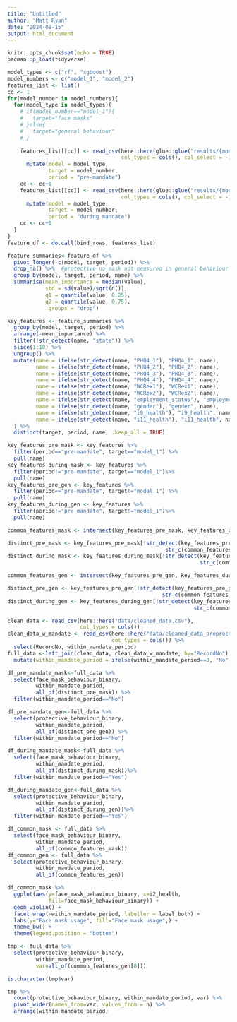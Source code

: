 ```yaml
---
title: "Untitled"
author: "Matt Ryan"
date: "2024-08-15"
output: html_document
---
```


```r
knitr::opts_chunk$set(echo = TRUE)
pacman::p_load(tidyverse)
```


```r
model_types <- c("rf", "xgboost")
model_numbers <- c("model_1", "model_2")
features_list <- list()
cc <- 1
for(model_number in model_numbers){
  for(model_type in model_types){
    # if(model_number=="model_1"){
    #   target="face masks"
    # }else{
    #   target="general behaviour"
    # }
    
    features_list[[cc]] <- read_csv(here::here(glue::glue("results/{model_number}a_{model_type}_feature_importance.csv")),
                                    col_types = cols(), col_select = -1) %>% 
      mutate(model = model_type,
             target = model_number,
             period = "pre-mandate")
    cc <- cc+1
    features_list[[cc]] <- read_csv(here::here(glue::glue("results/{model_number}b_{model_type}_feature_importance.csv")),
                                    col_types = cols(), col_select = -1) %>% 
      mutate(model = model_type,
             target = model_number,
             period = "during mandate")
    cc <- cc+1
  }
}
feature_df <- do.call(bind_rows, features_list)
```

```r
feature_summaries<-feature_df %>% 
  pivot_longer(-c(model, target, period)) %>%  
  drop_na() %>%  #protective no mask not measured in general behaviour model
  group_by(model, target, period, name) %>% 
  summarise(mean_importance = median(value),
            std = sd(value)/sqrt(n()),
            q1 = quantile(value, 0.25),
            q2 = quantile(value, 0.75),
            .groups = "drop") 
```

```r
key_features <- feature_summaries %>% 
  group_by(model, target, period) %>% 
  arrange(-mean_importance) %>% 
  filter(!str_detect(name, "state")) %>% 
  slice(1:10) %>% 
  ungroup() %>% 
  mutate(name = ifelse(str_detect(name, "PHQ4_1"), "PHQ4_1", name),
         name = ifelse(str_detect(name, "PHQ4_2"), "PHQ4_2", name),
         name = ifelse(str_detect(name, "PHQ4_3"), "PHQ4_3", name),
         name = ifelse(str_detect(name, "PHQ4_4"), "PHQ4_4", name),
         name = ifelse(str_detect(name, "WCRex1"), "WCRex1", name),
         name = ifelse(str_detect(name, "WCRex2"), "WCRex2", name),
         name = ifelse(str_detect(name, "employment_status"), "employment_status", name),
         name = ifelse(str_detect(name, "gender"), "gender", name),
         name = ifelse(str_detect(name, "i9_health"), "i9_health", name),
         name = ifelse(str_detect(name, "i11_health"), "i11_health", name),
  ) %>% 
  distinct(target, period, name, .keep_all = TRUE) 
```

```r
key_features_pre_mask <- key_features %>% 
  filter(period=="pre-mandate", target=="model_1") %>% 
  pull(name)
key_features_during_mask <- key_features %>% 
  filter(period!="pre-mandate", target=="model_1")%>% 
  pull(name)
key_features_pre_gen <- key_features %>% 
  filter(period=="pre-mandate", target!="model_1") %>% 
  pull(name)
key_features_during_gen <- key_features %>% 
  filter(period!="pre-mandate", target!="model_1")%>% 
  pull(name)
```

```r
common_features_mask <- intersect(key_features_pre_mask, key_features_during_mask)

distinct_pre_mask <- key_features_pre_mask[!str_detect(key_features_pre_mask, 
                                                  str_c(common_features_mask, collapse = "|"))]
distinct_during_mask <- key_features_during_mask[!str_detect(key_features_during_mask, 
                                                             str_c(common_features_mask, collapse = "|"))]

common_features_gen <- intersect(key_features_pre_gen, key_features_during_gen)

distinct_pre_gen <- key_features_pre_gen[!str_detect(key_features_pre_gen, 
                                                 str_c(common_features_gen, collapse = "|"))]
distinct_during_gen <- key_features_during_gen[!str_detect(key_features_during_gen, 
                                                           str_c(common_features_gen, collapse = "|"))]
```


```r
clean_data <- read_csv(here::here("data/cleaned_data.csv"),
                       col_types = cols())
clean_data_w_mandate <- read_csv(here::here("data/cleaned_data_preprocessing.csv"),
                                 col_types = cols()) %>% 
  select(RecordNo, within_mandate_period)
full_data <-left_join(clean_data, clean_data_w_mandate, by="RecordNo") %>% 
  mutate(within_mandate_period = ifelse(within_mandate_period==0, "No", "Yes"))
```

```r
df_pre_mandate_mask<-full_data %>% 
  select(face_mask_behaviour_binary,
         within_mandate_period,
         all_of(distinct_pre_mask)) %>% 
  filter(within_mandate_period=="No")

df_pre_mandate_gen<-full_data %>% 
  select(protective_behaviour_binary,
         within_mandate_period,
         all_of(distinct_pre_gen)) %>% 
  filter(within_mandate_period=="No")

df_during_mandate_mask<-full_data %>% 
  select(face_mask_behaviour_binary,
         within_mandate_period,
         all_of(distinct_during_mask))%>% 
  filter(within_mandate_period=="Yes")

df_during_mandate_gen<-full_data %>% 
  select(protective_behaviour_binary,
         within_mandate_period,
         all_of(distinct_during_gen))%>% 
  filter(within_mandate_period=="Yes")

df_common_mask <- full_data %>% 
  select(face_mask_behaviour_binary,
         within_mandate_period,
         all_of(common_features_mask))
df_common_gen <- full_data %>% 
  select(protective_behaviour_binary,
         within_mandate_period,
         all_of(common_features_gen))
```

```r
df_common_mask %>% 
  ggplot(aes(y=face_mask_behaviour_binary, x=i2_health,
             fill=face_mask_behaviour_binary)) +
  geom_violin() +
  facet_wrap(~within_mandate_period, labeller = label_both) +
  labs(y="Face mask usage", fill="Face mask usage",) +
  theme_bw() +
  theme(legend.position = "bottom")
```
```r
tmp <- full_data %>% 
  select(protective_behaviour_binary,
         within_mandate_period,
         var=all_of(common_features_gen[8]))
```

```r
is.character(tmp$var)
```

```r
tmp %>% 
  count(protective_behaviour_binary, within_mandate_period, var) %>% 
  pivot_wider(names_from=var, values_from = n) %>% 
  arrange(within_mandate_period)
```





